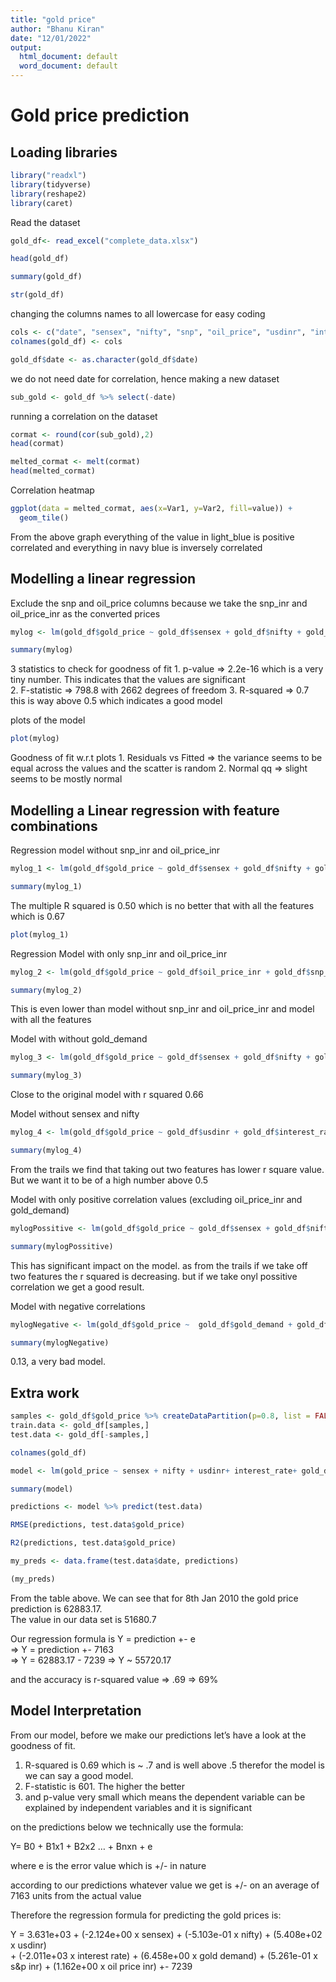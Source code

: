```yaml
---
title: "gold price"
author: "Bhanu Kiran"
date: "12/01/2022"
output:
  html_document: default
  word_document: default
---
```


# Gold price prediction

## Loading libraries
```r
library("readxl")
library(tidyverse)
library(reshape2)
library(caret)
```

Read the dataset
```r
gold_df<- read_excel("complete_data.xlsx")
```


```r
head(gold_df)
```


```r
summary(gold_df)
```


```r
str(gold_df)
```

changing the columns names to all lowercase for easy coding
```r
cols <- c("date", "sensex", "nifty", "snp", "oil_price", "usdinr", "interest_rate", "gold_demand", "snp_inr", "oil_price_inr", "gold_price")
colnames(gold_df) <- cols
```

```r
gold_df$date <- as.character(gold_df$date)
```


we do not need date for correlation, hence making a new dataset
```r
sub_gold <- gold_df %>% select(-date)
```


running a correlation on the dataset
```r
cormat <- round(cor(sub_gold),2)
head(cormat)
```


```r
melted_cormat <- melt(cormat)
head(melted_cormat)
```
Correlation heatmap

```r
ggplot(data = melted_cormat, aes(x=Var1, y=Var2, fill=value)) + 
  geom_tile()
```

From the above graph everything of the value in light_blue  is positive correlated and everything in navy blue is inversely correlated


## Modelling a linear regression

Exclude the snp and oil_price columns because we take the snp_inr and oil_price_inr as the converted prices
```r
mylog <- lm(gold_df$gold_price ~ gold_df$sensex + gold_df$nifty + gold_df$usdinr + gold_df$interest_rate + gold_df$gold_demand + gold_df$snp_inr + gold_df$oil_price_inr)
```


```r
summary(mylog)
```

3 statistics to check for goodness of fit
1. p-value => 2.2e-16 which is a very tiny number. This indicates that the values are significant  
2. F-statistic => 798.8 with 2662 degrees of freedom
3. R-squared => 0.7 this is way above 0.5 which indicates a good model

plots of the model

```r
plot(mylog)
```

Goodness of fit w.r.t plots
1. Residuals vs Fitted => the variance seems to be equal across the values and the scatter is random
2. Normal qq => slight seems to be mostly normal


## Modelling a Linear regression with feature combinations

Regression model without snp_inr and oil_price_inr  

```r
mylog_1 <- lm(gold_df$gold_price ~ gold_df$sensex + gold_df$nifty + gold_df$usdinr + gold_df$interest_rate + gold_df$gold_demand)
```

```r
summary(mylog_1)
```


The multiple R squared is 0.50 which is no better that with all the features which is 0.67  

```r
plot(mylog_1)
```



Regression Model with only snp_inr and oil_price_inr

```r
mylog_2 <- lm(gold_df$gold_price ~ gold_df$oil_price_inr + gold_df$snp_inr)
```

```r
summary(mylog_2)
```

This is even lower than model without snp_inr and oil_price_inr and model with all the features  


Model with without gold_demand

```r
mylog_3 <- lm(gold_df$gold_price ~ gold_df$sensex + gold_df$nifty + gold_df$usdinr + gold_df$interest_rate + gold_df$snp_inr + gold_df$oil_price_inr)
```

```r
summary(mylog_3)
```

Close to the original model with r squared 0.66  


Model without sensex and nifty
```r
mylog_4 <- lm(gold_df$gold_price ~ gold_df$usdinr + gold_df$interest_rate + gold_df$gold_demand + gold_df$snp_inr + gold_df$oil_price_inr)
```

```r
summary(mylog_4)
```

From the trails we find that taking out two features has lower r square value. But we want it to be of a high number above 0.5  

Model with only positive correlation values (excluding oil_price_inr and gold_demand)

```r
mylogPossitive <- lm(gold_df$gold_price ~ gold_df$sensex + gold_df$nifty + gold_df$usdinr + gold_df$interest_rate + gold_df$snp_inr )
```

```r
summary(mylogPossitive)
```

This has significant impact on the model. as from the trails if we take off two features the r squared is decreasing. but if we take onyl possitive correlation we get a good result.  


Model with negative correlations

```r
mylogNegative <- lm(gold_df$gold_price ~  gold_df$gold_demand + gold_df$oil_price_inr)
```

```r
summary(mylogNegative)
```

0.13, a very bad model.  


## Extra work

```r

samples <- gold_df$gold_price %>% createDataPartition(p=0.8, list = FALSE)
train.data <- gold_df[samples,]
test.data <- gold_df[-samples,]
```

```r
colnames(gold_df)
```



```r
model <- lm(gold_price ~ sensex + nifty + usdinr+ interest_rate+ gold_demand+ snp_inr+ oil_price_inr+ gold_price ,data= train.data)
```

```r
summary(model)
```

```r
predictions <- model %>% predict(test.data)
```

```r
RMSE(predictions, test.data$gold_price)
```

```r
R2(predictions, test.data$gold_price)
```


```r
my_preds <- data.frame(test.data$date, predictions)
```

```r
(my_preds)
```

From the table above. We can see that for 8th Jan 2010 the gold price prediction is 62883.17.  
The value in our data set is 51680.7

Our regression formula is Y = prediction +- e  
=> Y = prediction +- 7163  
=> Y = 62883.17 - 7239
=> Y ~ 55720.17

and the accuracy is r-squared value => .69 => 69%  

## Model Interpretation

From our model, before we make our predictions let's have a look at the goodness of fit.

1. R-squared is 0.69 which is ~ .7 and is well above .5 therefor the model is we can say a good model.
2. F-statistic is 601. The higher the better 
3. and p-value very small which means the dependent variable can be explained by independent variables and it is significant

on the predictions below we technically use the formula:

Y= B0 + B1x1 + B2x2 ... + Bnxn + e

where e is the error value which is +/- in nature

according to our predictions whatever value we get is +/- on an average of 7163 units from the actual value


Therefore the regression formula for predicting the gold prices is:  

Y = 3.631e+03 + (-2.124e+00 x sensex) + (-5.103e-01 x nifty) + (5.408e+02 x usdinr)  
    + (-2.011e+03 x interest rate) + (6.458e+00 x gold demand) + (5.261e-01 x s&p inr) + (1.162e+00 x oil price inr) +- 7239




